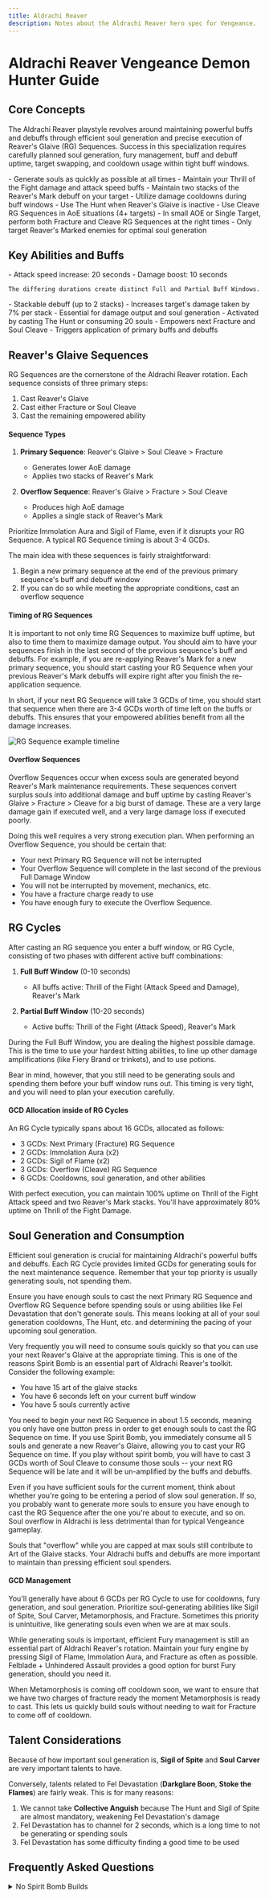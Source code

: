 ```yaml
---
title: Aldrachi Reaver
description: Notes about the Aldrachi Reaver hero spec for Vengeance.
---
```


# Aldrachi Reaver Vengeance Demon Hunter Guide

## Core Concepts

The Aldrachi Reaver playstyle revolves around maintaining powerful buffs and debuffs through efficient soul generation and precise execution of Reaver's Glaive (RG) Sequences. Success in this specialization requires carefully planned soul generation, fury management, buff and debuff uptime, target swapping, and cooldown usage within tight buff windows.

<Aside type="tip" title="Key Principles">
- Generate souls as quickly as possible at all times
- Maintain your Thrill of the Fight damage and attack speed buffs
- Maintain two stacks of the Reaver's Mark debuff on your target
- Utilize damage cooldowns during buff windows
- Use The Hunt when Reaver's Glaive is inactive
- Use Cleave RG Sequences in AoE situations (4+ targets)
- In small AOE or Single Target, perform both Fracture and Cleave RG Sequences at the right times
- Only target Reaver's Marked enemies for optimal soul generation
</Aside>

## Key Abilities and Buffs

<Tabs>
  <TabItem label="Thrill of the Fight">
    - Attack speed increase: 20 seconds
    - Damage boost: 10 seconds

    The differing durations create distinct Full and Partial Buff Windows.
  </TabItem>
  <TabItem label="Reaver's Mark">
    - Stackable debuff (up to 2 stacks)
    - Increases target's damage taken by 7% per stack
    - Essential for damage output and soul generation
  </TabItem>
  <TabItem label="Reaver's Glaive">
    - Activated by casting The Hunt or consuming 20 souls
    - Empowers next Fracture and Soul Cleave
    - Triggers application of primary buffs and debuffs
  </TabItem>
</Tabs>

## Reaver's Glaive Sequences

RG Sequences are the cornerstone of the Aldrachi Reaver rotation. Each sequence consists of three primary steps:

1. Cast Reaver's Glaive
2. Cast either Fracture or Soul Cleave
3. Cast the remaining empowered ability

#### Sequence Types

1. **Primary Sequence**: Reaver's Glaive > Soul Cleave > Fracture
   - Generates lower AoE damage
   - Applies two stacks of Reaver's Mark

2. **Overflow Sequence**: Reaver's Glaive > Fracture > Soul Cleave
   - Produces high AoE damage
   - Applies a single stack of Reaver's Mark

<Aside type="caution" title="Fury Management">
Prioritize Immolation Aura and Sigil of Flame, even if it disrupts your RG Sequence. A typical RG Sequence timing is about 3-4 GCDs.
</Aside>

The main idea with these sequences is fairly straightforward:

1. Begin a new primary sequence at the end of the previous primary sequence's buff and debuff window
2. If you can do so while meeting the appropriate conditions, cast an overflow sequence


#### Timing of RG Sequences

It is important to not only time RG Sequences to maximize buff uptime, but also to time them to maximize damage output. You should aim to have your sequences finish in the last second of the previous sequence's buff and debuffs. For example, if you are re-applying Reaver's Mark for a new primary sequence, you should start casting your RG Sequence when your previous Reaver's Mark debuffs will expire right after you finish the re-application sequence.

In short, if your next RG Sequence will take 3 GCDs of time, you should start that sequence when there are 3-4 GCDs worth of time left on the buffs or debuffs. This ensures that your empowered abilities benefit from all the damage increases.

![RG Sequence example timeline](../../../assets/aldrachi-timeline.png)

#### Overflow Sequences

Overflow Sequences occur when excess souls are generated beyond Reaver's Mark maintenance requirements. These sequences convert surplus souls into additional damage and buff uptime by casting Reaver's Glaive > Fracture > Cleave for a big burst of damage. These are a very large damage gain if executed well, and a very large damage loss if executed poorly.

Doing this well requires a very strong execution plan. When performing an Overflow Sequence, you should be certain that:
- Your next Primary RG Sequence will not be interrupted
- Your Overflow Sequence will complete in the last second of the previous Full Damage Window
- You will not be interrupted by movement, mechanics, etc.
- You have a fracture charge ready to use
- You have enough fury to execute the Overflow Sequence.

## RG Cycles

After casting an RG sequence you enter a buff window, or RG Cycle, consisting of two phases with different active buff combinations:

1. **Full Buff Window** (0-10 seconds)
   - All buffs active: Thrill of the Fight (Attack Speed and Damage), Reaver's Mark

2. **Partial Buff Window** (10-20 seconds)
   - Active buffs: Thrill of the Fight (Attack Speed), Reaver's Mark

During the Full Buff Window, you are dealing the highest possible damage. This is the time to use your hardest hitting abilities, to line up other damage amplifications (like Fiery Brand or trinkets), and to use potions.

Bear in mind, however, that you still need to be generating souls and spending them before your buff window runs out. This timing is very tight, and you will need to plan your execution carefully.

#### GCD Allocation inside of RG Cycles

An RG Cycle typically spans about 16 GCDs, allocated as follows:

- 3 GCDs: Next Primary (Fracture) RG Sequence
- 2 GCDs: Immolation Aura (x2)
- 2 GCDs: Sigil of Flame (x2)
- 3 GCDs: Overflow (Cleave) RG Sequence
- 6 GCDs: Cooldowns, soul generation, and other abilities

<Aside type="note" title="Optimal Play">
With perfect execution, you can maintain 100% uptime on Thrill of the Fight Attack speed and two Reaver's Mark stacks. You'll have approximately 80% uptime on Thrill of the Fight Damage.
</Aside>

## Soul Generation and Consumption

Efficient soul generation is crucial for maintaining Aldrachi's powerful buffs and debuffs. Each RG Cycle provides limited GCDs for generating souls for the next maintenance sequence. Remember that your top priority is usually generating souls, not spending them.

Ensure you have enough souls to cast the next Primary RG Sequence and Overflow RG Sequence before spending souls or using abilities like Fel Devastation that don't generate souls. This means looking at all of your soul generation cooldowns, The Hunt, etc. and determining the pacing of your upcoming soul generation.

Very frequently you will need to consume souls quickly so that you can use your next Reaver's Glaive at the appropriate timing. This is one of the reasons Spirit Bomb is an essential part of Aldrachi Reaver's toolkit. Consider the following example:

- You have 15 art of the glaive stacks
- You have 6 seconds left on your current buff window
- You have 5 souls currently active

You need to begin your next RG Sequence in about 1.5 seconds, meaning you only have one button press in order to get enough souls to cast the RG Sequence on time. If you use Spirit Bomb, you immediately consume all 5 souls and generate a new Reaver's Glaive, allowing you to cast your RG Sequence on time. If you play without spirit bomb, you will have to cast 3 GCDs worth of Soul Cleave to consume those souls -- your next RG Sequence will be late and it will be un-amplified by the buffs and debuffs.

<Aside type="caution" title="Plan Ahead">
Even if you have sufficient souls for the current moment, think about whether you're going to be entering a period of slow soul generation. If so, you probably want to generate more souls to ensure you have enough to cast the RG Sequence after the one you're about to execute, and so on.
</Aside>

<Aside type="note" title="Soul Overflow">
Soul overflow in Aldrachi is less detrimental than for typical Vengeance gameplay.

Souls that "overflow" while you are capped at max souls still contribute to Art of the Glaive stacks. Your Aldrachi buffs and debuffs are more important to maintain than pressing efficient soul spenders.
</Aside>

#### GCD Management

You'll generally have about 6 GCDs per RG Cycle to use for cooldowns, fury generation, and soul generation. Prioritize soul-generating abilities like Sigil of Spite, Soul Carver, Metamorphosis, and Fracture. Sometimes this priority is unintuitive, like generating souls even when we are at max souls.

While generating souls is important, efficient Fury management is still an essential part of Aldrachi Reaver's rotation. Maintain your fury engine by pressing Sigil of Flame, Immolation Aura, and Fracture as often as possible. Felblade + Unhindered Assault provides a good option for burst Fury generation, should you need it.

<Aside type="note" title="Holding Fracture">
When Metamorphosis is coming off cooldown soon, we want to ensure that we have two charges of fracture ready the moment Metamorphosis is ready to cast. This lets us quickly build souls without needing to wait for Fracture to come off of cooldown.
</Aside>

## Talent Considerations
Because of how important soul generation is, **Sigil of Spite** and **Soul Carver** are very important talents to have.

Conversely, talents related to Fel Devastation (**Darkglare Boon**, **Stoke the Flames**) are fairly weak. This is for many reasons:

1. We cannot take **Collective Anguish** because The Hunt and Sigil of Spite are almost mandatory, weakening Fel Devastation's damage
2. Fel Devastation has to channel for 2 seconds, which is a long time to not be generating or spending souls
3. Fel Devastation has some difficulty finding a good time to be used


## Frequently Asked Questions

<details>
<summary>No Spirit Bomb Builds</summary>

No Spirit Bomb builds are not recommended for Aldrachi Reaver. They are less damage in all scenarios. This is for a few reasons:
1. Spirit Bomb helps consume souls quickly (see section on Soul Generation and Consumption)
2. Spirit Bomb is fire damage and amplified by things like Burning Blood and Fiery Brand
3. Spirit Bomb is uncapped AOE, so will be one of our strongest buttons in large AOE situations
4. Spirit Bomb is a huge burst of healing, which synergizes well with Incorruptible Spirit

Many believe that the "benefit" of dropping Spirit Bomb is a simplified rotation. However, this is actually not true most of the time. Without Spirit Bomb to consume many souls at once, you will likely end up with an even harder rotation. Refer to the image above to see how this can be a problem -- if you have 6 GCDs to generate and consume enough souls, you cannot afford to spend several of them on soul cleave consumption.

</details>